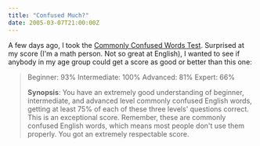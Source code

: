 ```yaml
---
title: "Confused Much?"
date: 2005-03-07T21:00:00Z
---
```


A few days ago, I took the [Commonly Confused Words Test][1]. Surprised at my score (I'm a math person. Not so great at English), I wanted to see if anybody in my age group could get a score as good or better than this one:

> Beginner: 93%
> Intermediate: 100%
> Advanced: 81%
> Expert: 66%
>
> **Synopsis**: You have an extremely good understanding of beginner, intermediate, and advanced level commonly confused English words, getting at least 75% of each of these three levels' questions correct. This is an exceptional score. Remember, these are commonly confused English words, which means most people don't use them properly. You got an extremely respectable score.

[1]: http://www.okcupid.com/tests/take?testid=14457200288064322170
